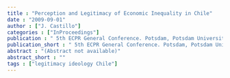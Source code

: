 ```yaml
---
title : "Perception and Legitimacy of Economic Inequality in Chile"
date : "2009-09-01"
author : ["J. Castillo"]
categories : ["InProceedings"]
publication : " 5th ECPR General Conference. Potsdam, Potsdam University"
publication_short : " 5th ECPR General Conference. Potsdam, Potsdam University"
abstract : "(Abstract not available)"
abstract_short : ""
tags : ["legitimacy ideology Chile"]
---
```

